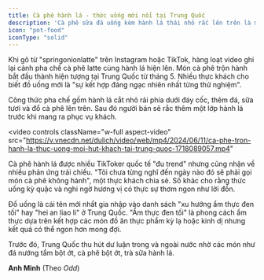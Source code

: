 ```yaml
---
title: Cà phê hành lá - thức uống mới nổi tại Trung Quốc
description: 'Cà phê sữa đá uống kèm hành lá thái nhỏ rắc lên trên là món đồ uống mới xuất hiện, thu hút nhiều sự quan tâm của thực khách Trung Quốc.'
icon: "pot-food"
iconType: "solid"
---
```


Khi gõ từ "springonionlatte" trên Instagram hoặc TikTok, hàng loạt video ghi lại cảnh pha chế cà phê latte cùng hành lá hiện lên. Món cà phê trộn hành bắt đầu thành hiện tượng tại Trung Quốc từ tháng 5. Nhiều thực khách cho biết đồ uống mới là "sự kết hợp đáng ngạc nhiên nhất từng thử nghiệm".

Công thức pha chế gồm hành lá cắt nhỏ rải phía dưới đáy cốc, thêm đá, sữa tươi và đổ cà phê lên trên. Sau đó người bán sẽ rắc thêm một lớp hành lá trước khi mang ra phục vụ khách.

<video
  controls
  className="w-full aspect-video"
  src="https://v.vnecdn.net/dulich/video/web/mp4/2024/06/11/ca-phe-tron-hanh-la-thuc-uong-moi-hut-khach-tai-trung-quoc-1718089057.mp4"
></video>

Cà phê hành lá được nhiều TikToker quốc tế "đu trend" nhưng cũng nhận về nhiều phản ứng trái chiều. "Tôi chưa từng nghĩ đến ngày nào đó sẽ phải gọi món cà phê không hành", một thực khách chia sẻ. Số khác cho rằng thức uống kỳ quặc và nghi ngờ hương vị có thực sự thơm ngon như lời đồn.

Đồ uống là cái tên mới nhất gia nhập vào danh sách "xu hướng ẩm thực đen tối" hay "hei an liao li" ở Trung Quốc. "Ẩm thực đen tối" là phong cách ẩm thực dựa trên kết hợp các món đồ ăn thực phẩm kỳ lạ hoặc kinh dị nhưng kết quả có thể ngon hơn mong đợi.

Trước đó, Trung Quốc thu hút dư luận trong và ngoài nước nhờ các món như đá nướng tẩm bột ớt, cà phê bột ớt, trà sữa hành lá.

**Anh Minh** (Theo _Odd_)